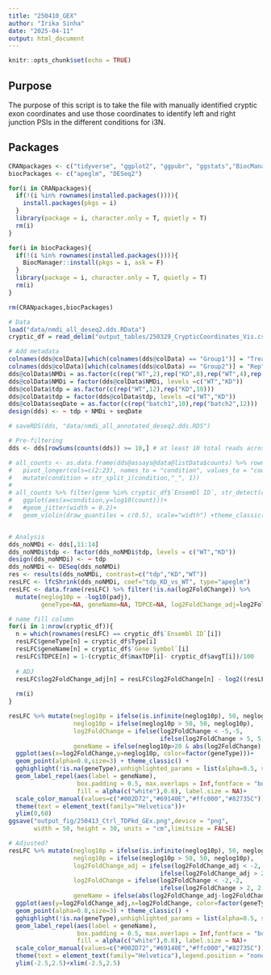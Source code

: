 ```yaml
---
title: "250410_GEX"
author: "Irika Sinha"
date: "2025-04-11"
output: html_document
---
```


```r
knitr::opts_chunk$set(echo = TRUE)
```

## Purpose

The purpose of this script is to take the file with manually identified cryptic exon coordinates and use those coordinates to identify left and right junction PSIs in the different conditions for i3N. 

## Packages

```r
CRANpackages <- c("tidyverse", "ggplot2", "ggpubr", "ggstats","BiocManager","viridis","gghighlight", "ggrepel")
biocPackages <- c("apeglm", "DESeq2")

for(i in CRANpackages){
  if(!(i %in% rownames(installed.packages()))){
    install.packages(pkgs = i)
  }
  library(package = i, character.only = T, quietly = T)
  rm(i)
}

for(i in biocPackages){
  if(!(i %in% rownames(installed.packages()))){
    BiocManager::install(pkgs = i, ask = F)
  }
  library(package = i, character.only = T, quietly = T)
  rm(i)
}

rm(CRANpackages,biocPackages)

```

```r
# Data
load("data/nmdi_all_deseq2.dds.RData")
cryptic_df = read_delim("output_tables/250329_CrypticCoordinates_Vis.csv")

# Add metadata
colnames(dds@colData)[which(colnames(dds@colData) == "Group1")] = "Treatment"
colnames(dds@colData)[which(colnames(dds@colData) == "Group2")] = "Rep"
dds@colData$NMDi = as.factor(c(rep("WT",2),rep("KD",8),rep("WT",4),rep("KD",8)))
dds@colData$NMDi = factor(dds@colData$NMDi, levels =c("WT","KD"))
dds@colData$tdp = as.factor(c(rep("WT",12),rep("KD",10)))
dds@colData$tdp = factor(dds@colData$tdp, levels =c("WT","KD"))
dds@colData$seqDate = as.factor(c(rep("batch1",10),rep("batch2",12)))
design(dds) <- ~ tdp + NMDi + seqDate

# saveRDS(dds, "data/nmdi_all_annotated_deseq2.dds.RDS")

# Pre-filtering
dds <- dds[rowSums(counts(dds)) >= 10,] # at least 10 total reads across all samples

# all_counts <- as.data.frame(dds@assays@data@listData$counts) %>% rownames_to_column("gene") %>% 
#   pivot_longer(cols=c(2:23), names_to = "condition", values_to = "count") %>%
#   mutate(condition = str_split_i(condition,"_", 1))
# 
# all_counts %>% filter(gene %in% cryptic_df$`Ensembl ID`, str_detect(condition, "T|SgC"))%>% 
#   ggplot(aes(x=condition,y=log10(count)))+
#   #geom_jitter(width = 0.2)+
#   geom_violin(draw_quantiles = c(0.5), scale="width") +theme_classic()


# Analysis
dds_noNMDi <- dds[,11:14]
dds_noNMDi$tdp <- factor(dds_noNMDi$tdp, levels = c("WT","KD"))
design(dds_noNMDi) <- ~ tdp
dds_noNMDi <- DESeq(dds_noNMDi)
res <- results(dds_noNMDi, contrast=c("tdp","KD","WT"))
resLFC <- lfcShrink(dds_noNMDi, coef="tdp_KD_vs_WT", type="apeglm")
resLFC <- data.frame(resLFC) %>% filter(!is.na(log2FoldChange)) %>% 
  mutate(neglog10p = -log10(padj), 
         geneType=NA, geneName=NA, TDPCE=NA, log2FoldChange_adj=log2FoldChange)

# name fill column
for(i in 1:nrow(cryptic_df)){
  n = which(rownames(resLFC) == cryptic_df$`Ensembl ID`[i])
  resLFC$geneType[n] = cryptic_df$Type[i]
  resLFC$geneName[n] = cryptic_df$`Gene Symbol`[i]
  resLFC$TDPCE[n] = 1-(cryptic_df$maxTDP[i]- cryptic_df$avgT[i])/100
  
  # ADJ
  resLFC$log2FoldChange_adj[n] = resLFC$log2FoldChange[n] - log2((resLFC$TDPCE[n]+0.0001))
  
  rm(i)
}

resLFC %>% mutate(neglog10p = ifelse(is.infinite(neglog10p), 50, neglog10p),
                  neglog10p = ifelse(neglog10p > 50, 50, neglog10p),
                  log2FoldChange = ifelse(log2FoldChange < -5,-5, 
                                          ifelse(log2FoldChange > 5, 5, log2FoldChange)),
                  geneName = ifelse(neglog10p>20 & abs(log2FoldChange) > 1,geneName,"")) %>%
  ggplot(aes(x=log2FoldChange,y=neglog10p, color=factor(geneType)))+ 
  geom_point(alpha=0.8,size=3) + theme_classic() + 
  gghighlight(!is.na(geneType),unhighlighted_params = list(alpha=0.5, size=2))+
  geom_label_repel(aes(label = geneName), 
                   box.padding = 0.5, max.overlaps = Inf,fontface = "bold",
                   fill = alpha(c("white"),0.8), label.size = NA)+
  scale_color_manual(values=c("#002D72","#69140E","#ffc000","#82735C"))+
  theme(text = element_text(family="Helvetica"))+
  ylim(0,60)
ggsave("output_fig/250413_Ctrl_TDPkd_GEx.png",device = "png", 
       width = 50, height = 30, units = "cm",limitsize = FALSE)

# Adjusted?
resLFC %>% mutate(neglog10p = ifelse(is.infinite(neglog10p), 50, neglog10p),
                  neglog10p = ifelse(neglog10p > 50, 50, neglog10p),
                  log2FoldChange_adj = ifelse(log2FoldChange_adj < -2,-2, 
                                          ifelse(log2FoldChange_adj > 2, 2, log2FoldChange_adj)),
                  log2FoldChange = ifelse(log2FoldChange < -2,-2, 
                                          ifelse(log2FoldChange > 2, 2, log2FoldChange)),
                  geneName = ifelse(abs(log2FoldChange_adj-log2FoldChange)>1,geneName,"")) %>%
  ggplot(aes(y=log2FoldChange_adj,x=log2FoldChange, color=factor(geneType)))+ 
  geom_point(alpha=0.8,size=3) + theme_classic() + 
  gghighlight(!is.na(geneType),unhighlighted_params = list(alpha=0.5, size=2))+
  geom_label_repel(aes(label = geneName),
                   box.padding = 0.5, max.overlaps = Inf,fontface = "bold",
                   fill = alpha(c("white"),0.8), label.size = NA)+
  scale_color_manual(values=c("#002D72","#69140E","#ffc000","#82735C"))+
  theme(text = element_text(family="Helvetica"),legend.position = "none")+
  ylim(-2.5,2.5)+xlim(-2.5,2.5)

```